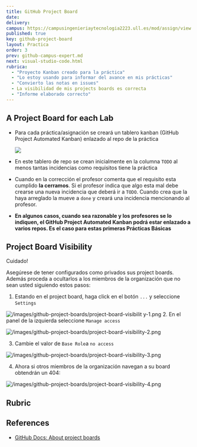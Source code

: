 ```yaml
---
title: GitHub Project Board
date:
delivery:
campus: https://campusingenieriaytecnologia2223.ull.es/mod/assign/view.php?id=20499
published: true
key: github-project-board
layout: Practica
order: 3
prev: github-campus-expert.md
next: visual-studio-code.html
rubrica:
  - "Proyecto Kanban creado para la práctica"
  - "Lo estoy usando para informar del avance en mis prácticas"
  - "Convierto las notas en issues"
  - La visibilidad de mis projects boards es correcta
  - "Informe elaborado correcto"
---
```



## A Project Board for each Lab

* Para cada práctica/asignación se creará un tablero kanban (GitHub Project Automated Kanban) enlazado al repo de la práctica

  ![](/images/github-project-board-example.png)
* En este tablero de repo se crean inicialmente en la columna `TODO` al menos tantas incidencias como requisitos tiene la práctica
* Cuando en la corrección el profesor comenta que el requisito  esta cumplido **la cerramos**. Si el profesor indica que algo esta mal debe crearse una nueva incidencia que deberá ir a `TODO`.  Cuando crea que la haya arreglado la mueve a `done` y creará una incidencia mencionando al profesor. 
* **En algunos casos, cuando sea razonable y los profesores se lo indiquen, el GitHub Project Automated Kanban podrá estar enlazado a varios repos. Es el caso para estas primeras Prácticas Básicas**

## Project Board Visibility

<Callout type="error" emoji="️🎓"> 

Cuidado!

Asegúrese de tener configurados como privados sus project boards. Además proceda a ocultarlos a los miembros de la organización que no sean usted siguiendo estos pasos:

1. Estando en el project board, haga click en el botón `...` y seleccione `Settings`
 
  ![/images/github-project-boards/project-board-visibilit
y-1.png](/images/github-project-boards/project-board-visibility-1.png)
2. En el panel de la izquierda seleccione `Manage access`
 
  ![/images/github-project-boards/project-board-visibility-2.png](/images/github-project-boards/project-board-visibility-2.png)

3. Cambie el valor de `Base Role`a `no access`
   
  ![/images/github-project-boards/project-board-visibility-3.png](/images/github-project-boards/project-board-visibility-3.png)

4. Ahora si otros miembros de la organización navegan  a su board obtendrán un 404:
   
  ![/images/github-project-boards/project-board-visibility-4.png](/images/github-project-boards/project-board-visibility-4.png)

</Callout>

## Rubric

<Rubric rubric={frontmatter().rubrica}/>

## References

* [GitHub Docs: About project boards](https://docs.github.com/en/github/managing-your-work-on-github/about-project-boards)


